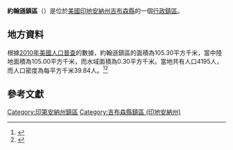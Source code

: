 {{noteTA
|G1=USState
|G2=地名
|G3=Unit
}}
{{Infobox settlement
|official_name            = 約翰遜鎮區
|native_name = Johnson Township
|settlement_type          = [[行政鎮區|行政鎮區]]
|image_skyline            = 
|imagesize                = 
|image_map                = Map highlighting Johnson Township, Gibson County, Indiana.svg
|mapsize                  = 250px
|pushpin_map  =USA Indiana
|pushpin_label = 約翰遜鎮區
|pushpin_label_position   = top
|pushpin_map_caption      = 約翰遜鎮區在印地安納州的位置
|subdivision_type         = [[世界政區索引|國家]]
|subdivision_type1        = [[美国州份|州份]]
|subdivision_type2        = [[印地安納州行政区划|縣]]
|subdivision_name         = [[美国|美国]]
|subdivision_name1        = [[印地安納州|印地安納州]]
|subdivision_name2        = [[吉布森縣_(印地安納州)|吉布森縣]]
|elevation_ft             = 459
|elevation_m              = 140
|timezone                 = [[北美东部時區|北美东部時區]]
|area_total_km2           = 105.30
|area_land_km2            = 105.00
|area_water_km2           = 0.30
|area_total_sq_mi         = 
|area_land_sq_mi          = 
|area_water_sq_mi         = 
|population_as_of         = [[2010年美國人口普查|2010]]
|population_footnotes     = 
|population_total         = 4195
|population_density_km2   = auto
|population_density_sq_mi = auto
|utc_offset               = -5
|coordinates              = {{coord|38|20|07|N|87|21|42|W|type:city_region:US-AL_source:GNS-enwiki|display=inline,title}}
| coor_pinpoint           = 
| coordinates_footnotes   = 
|timezone_DST             = EDT
|utc_offset_DST           = -4
|postal_code_type         = [[美國郵區編號|郵區編號]]
|postal_code              = 47639
|area_code                = {{link-en|电话区号812|Area code 812|812}}
|blank_name = [[地名信息系统|GNIS ID]]
|blank_info = 453512
}}
'''約翰遜鎮區'''（{{lang-en|Johnson Township}}）是位於[[美國|美國]][[印地安納州|印地安納州]][[吉布森縣_(印地安納州)|吉布森縣]]的一個[[行政鎮區|行政鎮區]]。

== 地方資料 ==
根據[[2010年美國人口普查|2010年美國人口普查]]的數據，約翰遜鎮區的面積為105.30平方千米，當中陸地面積為105.00平方千米，而水域面積為0.30平方千米。當地共有人口4195人，而人口密度為每平方千米39.84人。<ref name="GR8">{{cite web|url=http://factfinder2.census.gov|publisher=[[美国人口调查局|美国人口调查局]]|accessdate=2011-05-14|title=American FactFinder|archive-date=2013-09-11|archive-url=https://web.archive.org/web/20130911234518/http://factfinder2.census.gov/|dead-url=no}}</ref><ref>{{cite web|url=https://www.citypopulation.de/en/usa/illinois/admin/|title=USA: Illinois (Counties and Townships) - City Population|accessdate=2020-07-16|archive-date=2020-04-22|archive-url=https://web.archive.org/web/20200422090607/https://www.citypopulation.de/en/usa/illinois/admin/|dead-url=no}}</ref>

== 參考文獻 ==
{{reflist}}

{{吉布森縣 (印地安納州)}}

{{DEFAULTSORT:Johnson Township}}
[[Category:印第安納州鎮區|Category:印第安納州鎮區]]
[[Category:吉布森縣鎮區_(印地安納州)|Category:吉布森縣鎮區 (印地安納州)]]

{{Indiana-geo-stub}}